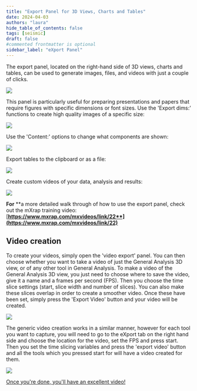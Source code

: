 ```yaml
---
title: "Export Panel for 3D Views, Charts and Tables"
date: 2024-04-03
authors: "laura"
hide_table_of_contents: false
tags: [seismic]
draft: false
#commented frontmatter is optional
sidebar_label: "eXport Panel"
---
```


The export panel, located on the right-hand side of 3D views, charts and tables, can be used to generate images, files, and videos with just a couple of clicks.

![](/img/Export-Panel-Location.png)

This panel is particularly useful for preparing presentations and papers that require figures with specific dimensions or font sizes. Use the 'Export dims:' functions to create high quality images of a specific size:

![](/img/Dims-for-3D.png)

Use the 'Content:' options to change what components are shown:

![](/img/Chart-content.png)

Export tables to the clipboard or as a file:

![](/img/Table-export.png)

Create custom videos of your data, analysis and results:

![](/img/video-export.png)

**For** **a more detailed walk through of how to use the export panel, check out the mXrap training video: [**https://www.mxrap.com/mxvideos/link/22**](https://www.mxrap.com/mxvideos/link/22)**

## Video creation

To create your videos, simply open the 'video export' panel. You can then choose whether you want to take a video of just the General Analysis 3D view, or of any other tool in General Analysis. To make a video of the General Analysis 3D view, you just need to choose where to save the video, give it a name and a frames per second (FPS). Then you choose the time slice settings (start, slice width and number of slices). You can also make these slices overlap in order to create a smoother video. Once these have been set, simply press the 'Export Video' button and your video will be created.

![](/img/Video-export-GA.png)

The generic video creation works in a similar manner, however for each tool you want to capture, you will need to go to the eXport tab on the right hand side and choose the location for the video, set the FPS and press start. Then you set the time slicing variables and press the 'export video' button and all the tools which you pressed start for will have a video created for them.

![](/img/Video-export-Generic.png)

[Once you're done, you'll have an excellent video!](https://vimeo.com/973814040/ef04b76c3c)
